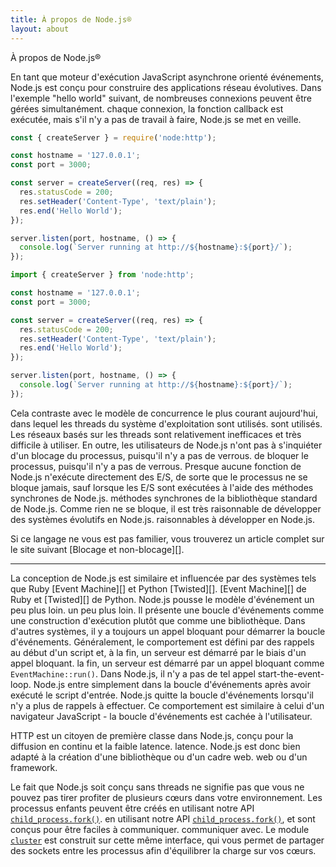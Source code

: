 ```yaml
---
title: À propos de Node.js®
layout: about
---
```


À propos de Node.js®

En tant que moteur d'exécution JavaScript asynchrone orienté événements, Node.js est conçu pour construire des applications réseau évolutives. Dans l'exemple "hello world" suivant, de nombreuses connexions peuvent être gérées simultanément.
chaque connexion, la fonction callback est exécutée, mais s'il n'y a pas de travail à faire, Node.js se met en veille.

```cjs
const { createServer } = require('node:http');

const hostname = '127.0.0.1';
const port = 3000;

const server = createServer((req, res) => {
  res.statusCode = 200;
  res.setHeader('Content-Type', 'text/plain');
  res.end('Hello World');
});

server.listen(port, hostname, () => {
  console.log(`Server running at http://${hostname}:${port}/`);
});
```

```mjs
import { createServer } from 'node:http';

const hostname = '127.0.0.1';
const port = 3000;

const server = createServer((req, res) => {
  res.statusCode = 200;
  res.setHeader('Content-Type', 'text/plain');
  res.end('Hello World');
});

server.listen(port, hostname, () => {
  console.log(`Server running at http://${hostname}:${port}/`);
});
```

Cela contraste avec le modèle de concurrence le plus courant aujourd'hui, dans lequel les threads du système d'exploitation sont utilisés.
sont utilisés. Les réseaux basés sur les threads sont relativement inefficaces et très
difficile à utiliser. En outre, les utilisateurs de Node.js n'ont pas à s'inquiéter d'un blocage du processus, puisqu'il n'y a pas de verrous.
de bloquer le processus, puisqu'il n'y a pas de verrous. Presque aucune fonction de
Node.js n'exécute directement des E/S, de sorte que le processus ne se bloque jamais, sauf lorsque les E/S sont exécutées à l'aide des méthodes synchrones de Node.js.
méthodes synchrones de la bibliothèque standard de Node.js. Comme rien ne se bloque, il est très raisonnable de développer des systèmes évolutifs en Node.js.
raisonnables à développer en Node.js.

Si ce langage ne vous est pas familier, vous trouverez un article complet sur le site suivant
[Blocage et non-blocage][].

---

La conception de Node.js est similaire et influencée par des systèmes tels que Ruby [Event Machine][] et Python [Twisted][].
[Event Machine][] de Ruby et [Twisted][] de Python. Node.js pousse le modèle d'événement un peu plus loin.
un peu plus loin. Il présente une boucle d'événements comme une construction d'exécution plutôt que comme une bibliothèque. Dans d'autres systèmes,
il y a toujours un appel bloquant pour démarrer la boucle d'événements.
Généralement, le comportement est défini par des rappels au début d'un script et, à la fin, un serveur est démarré par le biais d'un appel bloquant.
la fin, un serveur est démarré par un appel bloquant comme `EventMachine::run()`.
Dans Node.js, il n'y a pas de tel appel start-the-event-loop. Node.js entre simplement dans la boucle d'événements après avoir exécuté le script d'entrée. Node.js
quitte la boucle d'événements lorsqu'il n'y a plus de rappels à effectuer. Ce comportement
est similaire à celui d'un navigateur JavaScript - la boucle d'événements est cachée à l'utilisateur.

HTTP est un citoyen de première classe dans Node.js, conçu pour la diffusion en continu et la faible latence.
latence. Node.js est donc bien adapté à la création d'une bibliothèque ou d'un cadre web.
web ou d'un framework.

Le fait que Node.js soit conçu sans threads ne signifie pas que vous ne pouvez pas tirer
profiter de plusieurs cœurs dans votre environnement. Les processus enfants peuvent être créés en utilisant notre API [`child_process.fork()`][].
en utilisant notre API [`child_process.fork()`][], et sont conçus pour être faciles à communiquer.
communiquer avec. Le module [`cluster`][] est construit sur cette même interface,
qui vous permet de partager des sockets entre les processus afin d'équilibrer la charge
sur vos cœurs.

[bloquant ou non bloquant]: /learn/asynchronous-work/overview-of-blocking-vs-non-blocking
[`child_process.fork()`]: https://nodejs.org/api/child_process.html
[`cluster`]: https://nodejs.org/api/cluster.html
[événements machine]: https://github.com/eventmachine/eventmachine
[tordu]: https://twisted.org/
